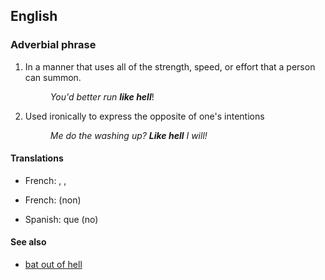 ==English==

===Adverbial phrase ===
{{en-adv|pos=[[like]] [[hell]]|-}}

# In a manner that uses all of the strength, speed, or effort that a person can summon.
#: ''You'd better run '''like hell'''''!
# Used ironically to express the opposite of one's intentions
#: ''Me do the washing up? '''Like hell''' I will!''

====Translations====
{{trans-top|Using all strength, speed, effort that one can summon}}
* French: {{t+|fr|le diable aux trousses}}, {{t|fr|le diable aux cul}},  {{t|fr|le diable aux chausses}}
{{trans-mid}}
{{trans-bottom}}
{{trans-top|Expressing the opposite of one's intentions}}
* French: {{t+|fr|putain que}} (non)
{{trans-mid}}
* Spanish: {{t+|es|a huevo}} que (no)
{{trans-bottom}}

====See also====
* [[bat out of hell]]
